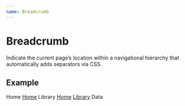 ```yaml
---
name: Breadcrumb
---
```



# Breadcrumb

Indicate the current page’s location within a navigational hierarchy that automatically adds separators via CSS.

## Example

<Playground>
  <Breadcrumb>
    <BreadcrumbItem active>Home</BreadcrumbItem>
  </Breadcrumb>
  <Breadcrumb>
    <BreadcrumbItem>
      <a href="javascript:">Home</a>
    </BreadcrumbItem>
    <BreadcrumbItem active>Library</BreadcrumbItem>
  </Breadcrumb>
  <Breadcrumb>
    <BreadcrumbItem>
      <a href="javascript:">Home</a>
    </BreadcrumbItem>
    <BreadcrumbItem>
      <a href="javascript:">Library</a>
    </BreadcrumbItem>
    <BreadcrumbItem active>Data</BreadcrumbItem>
  </Breadcrumb>
</Playground>
